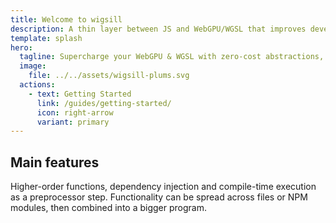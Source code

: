```yaml
---
title: Welcome to wigsill
description: A thin layer between JS and WebGPU/WGSL that improves development experience and allows for faster iteration.
template: splash
hero:
  tagline: Supercharge your WebGPU & WGSL with zero-cost abstractions, type-safe data transfer and dependency injection.
  image:
    file: ../../assets/wigsill-plums.svg
  actions:
    - text: Getting Started
      link: /guides/getting-started/
      icon: right-arrow
      variant: primary
---
```



## Main features

<CardGrid stagger>
	<Card title="More flexibility at zero runtime cost" icon="star">
		Higher-order functions, dependency injection and compile-time execution as a preprocessor step.
	</Card>
	<Card title="Modular" icon="puzzle">
		Functionality can be spread across files or NPM modules, then combined into a bigger program.
	</Card>
</CardGrid>
